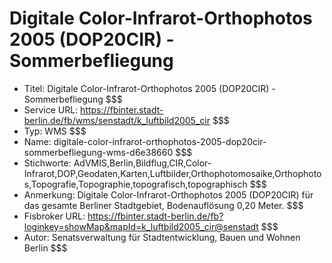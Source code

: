 # Digitale Color-Infrarot-Orthophotos 2005 (DOP20CIR) - Sommerbefliegung
- Titel: Digitale Color-Infrarot-Orthophotos 2005 (DOP20CIR) - Sommerbefliegung $$$
- Service URL: https://fbinter.stadt-berlin.de/fb/wms/senstadt/k_luftbild2005_cir $$$
- Typ: WMS $$$
- Name: digitale-color-infrarot-orthophotos-2005-dop20cir-sommerbefliegung-wms-d6e38660 $$$
- Stichworte: AdVMIS,Berlin,Bildflug,CIR,Color-Infrarot,DOP,Geodaten,Karten,Luftbilder,Orthophotomosaike,Orthophotos,Topografie,Topographie,topografisch,topographisch $$$
- Anmerkung: Digitale Color-Infrarot-Orthophotos 2005 (DOP20CIR) für das gesamte Berliner Stadtgebiet, Bodenauflösung 0,20 Meter. $$$
- Fisbroker URL: https://fbinter.stadt-berlin.de/fb?loginkey=showMap&mapId=k_luftbild2005_cir@senstadt $$$
- Autor: Senatsverwaltung für Stadtentwicklung, Bauen und Wohnen Berlin $$$
